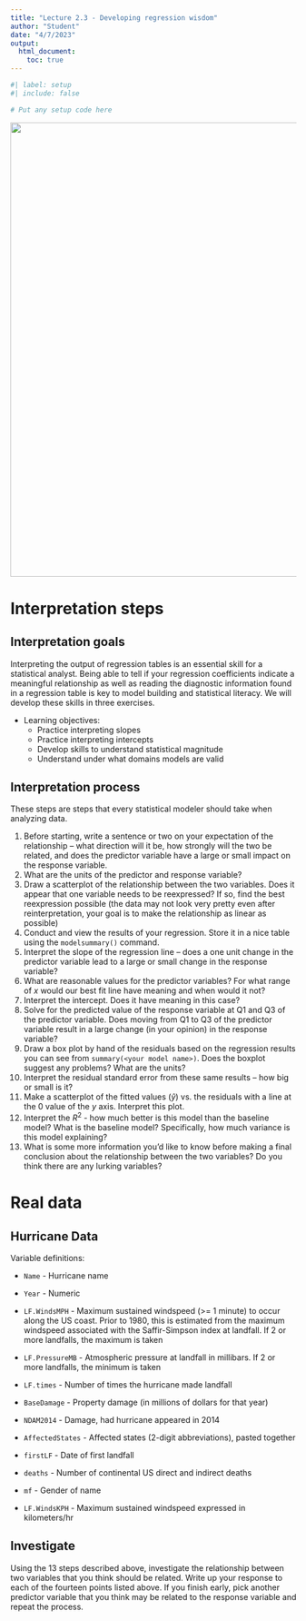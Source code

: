 ```yaml
---
title: "Lecture 2.3 - Developing regression wisdom" 
author: "Student"
date: "4/7/2023"
output:
  html_document:
    toc: true
---
```


```r
#| label: setup
#| include: false

# Put any setup code here
```

![](hurricane.jpeg){width="800"}

# Interpretation steps

## Interpretation goals

Interpreting the output of regression tables is an essential skill for a statistical analyst. Being able to tell if your regression coefficients indicate a meaningful relationship as well as reading the diagnostic information found in a regression table is key to model building and statistical literacy. We will develop these skills in three exercises.

-   Learning objectives:
    -   Practice interpreting slopes
    -   Practice interpreting intercepts
    -   Develop skills to understand statistical magnitude
    -   Understand under what domains models are valid

## Interpretation process

These steps are steps that every statistical modeler should take when analyzing data.

1.  Before starting, write a sentence or two on your expectation of the relationship -- what direction will it be, how strongly will the two be related, and does the predictor variable have a large or small impact on the response variable.
2.  What are the units of the predictor and response variable?
3.  Draw a scatterplot of the relationship between the two variables. Does it appear that one variable needs to be reexpressed? If so, find the best reexpression possible (the data may not look very pretty even after reinterpretation, your goal is to make the relationship as linear as possible)
4.  Conduct and view the results of your regression. Store it in a nice table using the `modelsummary()` command.
5.  Interpret the slope of the regression line -- does a one unit change in the predictor variable lead to a large or small change in the response variable?
6.  What are reasonable values for the predictor variables? For what range of $x$ would our best fit line have meaning and when would it not?
7.  Interpret the intercept. Does it have meaning in this case?
8.  Solve for the predicted value of the response variable at Q1 and Q3 of the predictor variable. Does moving from Q1 to Q3 of the predictor variable result in a large change (in your opinion) in the response variable?
9.  Draw a box plot by hand of the residuals based on the regression results you can see from `summary(<your model name>)`. Does the boxplot suggest any problems? What are the units?
10. Interpret the residual standard error from these same results -- how big or small is it?
11. Make a scatterplot of the fitted values ($\hat{y}$) vs. the residuals with a line at the 0 value of the $y$ axis. Interpret this plot.
11. Interpret the $R^2$ - how much better is this model than the baseline model? What is the baseline model? Specifically, how much variance is this model explaining?
13. What is some more information you'd like to know before making a final conclusion about the relationship between the two variables? Do you think there are any lurking variables?

# Real data

## Hurricane Data

Variable definitions:

-   `Name` - Hurricane name

-   `Year` - Numeric

-   `LF.WindsMPH` - Maximum sustained windspeed (\>= 1 minute) to occur along the US coast. Prior to 1980, this is estimated from the maximum windspeed associated with the Saffir-Simpson index at landfall. If 2 or more landfalls, the maximum is taken

-   `LF.PressureMB` - Atmospheric pressure at landfall in millibars. If 2 or more landfalls, the minimum is taken

-   `LF.times` - Number of times the hurricane made landfall

-   `BaseDamage` - Property damage (in millions of dollars for that year)

-   `NDAM2014` - Damage, had hurricane appeared in 2014

-   `AffectedStates` - Affected states (2-digit abbreviations), pasted together

-   `firstLF` - Date of first landfall

-   `deaths` - Number of continental US direct and indirect deaths

-   `mf` - Gender of name

-   `LF.WindsKPH` - Maximum sustained windspeed expressed in kilometers/hr

## Investigate

Using the 13 steps described above, investigate the relationship between two variables that you think should be related. Write up your response to each of the fourteen points listed above. If you finish early, pick another predictor variable that you think may be related to the response variable and repeat the process.
